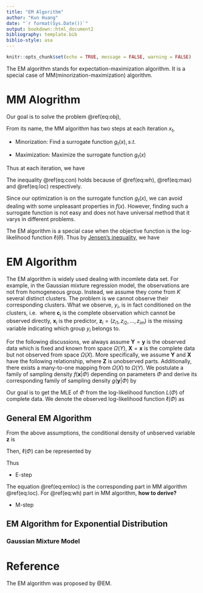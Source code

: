 ```yaml
---
title: "EM Algorithm"
author: "Kun Huang"
date: "`r format(Sys.Date())`"
output: bookdown::html_document2
bibliography: template.bib
biblio-style: asa
---
```


```r
knitr::opts_chunk$set(echo = TRUE, message = FALSE, warning = FALSE)
```

The EM algorithm stands for expectation-maximization algorithm. It is a special case of MM(minorization-maximization) algorithm.

# MM Alogrithm

Our goal is to solve the problem \@ref(eq:obj),
\begin{equation}
x^* = \arg\max f(x)
(\#eq:obj)
\end{equation}

From its name, the MM algorithm has two steps at each iteration $x_{t}$,

- Minorization: Find a surrogate function $g_t(x), s.t.$

\begin{equation}
g_t(x)\leq f(x),
(\#eq:wh)
\end{equation}

\begin{align}
g_t(x_t) = f(x_t)
(\#eq:loc)
\end{align}

- Maximization: Maximize the surrogate function $g_t(x)$

\begin{equation}
x_{t+1} = \arg\max g_t(x)
(\#eq:max)
\end{equation}

Thus at each iteration, we have 
\begin{equation}
f(x_{t+1})\geq g_t(x_{t+1})\geq g_t(x_t) = f(x_t)
(\#eq:con)
\end{equation}

The inequality \@ref(eq:con) holds because of \@ref(eq:wh), \@ref(eq:max) and \@ref(eq:loc) respectively. 

Since our optimization is on the surrogate function $g_t(x)$, we can avoid dealing with some unpleasant properties in $f(x)$. However, finding such a surrogate function is not easy and does not have universal method that it varys in different problems. 

The EM algorithm is a special case when the objective function is the log-likelihood function $\ell(\theta)$. Thus by [Jensen's inequality](https://en.wikipedia.org/wiki/Jensen%27s_inequality), we have 
\begin{equation}
f(E(X))\geq E(f(X))
(\#eq:jensen)
\end{equation}


# EM Algorithm

The EM algorithm is widely used dealing with incomlete data set. For example, in the Gaussian mixture regression model, the observations are not from homogeneous group. Instead, we assume they come from $K$ several distinct clusters. The problem is we cannot observe their corresponding clusters. What we observe, $y_i$, is in fact conditioned on the clusters, i.e. \begin{equation}
y_i = \mathbf{c}_i | (\mathbf{X} = \mathbf{x}_i,\mathbf{Z}=\mathbf{z}_i)
(\#eq:yi)
\end{equation}
where $\mathbf{c}_i$ is the complete observation which cannot be observed directly, $\mathbf{x}_i$ is the predictor, $\mathbf{z}_i = \left(z_{i 1}, z_{i 2}, \ldots, z_{i m}\right)$ is the missing variable indicating which group $y_i$ belongs to. 

For the following discussions, we always assume $\mathbf{Y}=\mathbf{y}$ is the observed data which is fixed and known from space $\Omega(Y)$, $\mathbf{X} = \mathbf{x}$ is the complete data but not observed from space $\Omega(X)$. More specifically, we assume $\mathbf{Y}$ and $\mathbf{X}$ have the following relationship,
\begin{equation}
\mathbf{Y} = \mathbf{X}\ |\ \mathbf{Z}
(\#eq:cond)
\end{equation}
where $\mathbf{Z}$ is unobserved parts.
Additionally, there exists a many-to-one mapping from $\Omega(X)$ to $\Omega(Y)$.  We postulate a family of sampling density $f(\mathbf{x}|\Phi)$ depending on parameters $\Phi$ and derive its corresponding family of sampling density $g(\mathbf{y}|\Phi)$ by 
\begin{equation}
g(\mathbf{y}|\Phi) = \int f(\mathbf{x}|\Phi) d\mathbf{z}
(\#eq:int)
\end{equation}

Our goal is to get the MLE of $\Phi$ from the log-likelihood function $L(\Phi)$ of complete data. We denote the observed log-likelihood function $\ell(\Phi)$ as 
\begin{equation}
\ell(\Phi) = \log g(\mathbf{y}|\Phi)
(\#eq:ell)
\end{equation}

## General EM Algorithm

From the above assumptions, the conditional density of unbserved variable $\mathbf{z}$ is 

\begin{equation}
c(\mathbf{z}|\Phi) = \frac{f(\mathbf{x}|\Phi)}{g(\mathbf{y|\Phi})}
(\#eq:dc)
\end{equation}

Then, $\ell(\Phi)$ can be represented by 
\begin{align}
\ell(\Phi) &= \log\frac{f(\mathbf{x}|\Phi)}{c(\mathbf{z}|\Phi)}\\
& = \log f(\mathbf{x}|\Phi) - \log c(\mathbf{z}|\Phi)
(\#eq:ellfc)
\end{align}

Thus
\begin{equation}
L(\Phi) = \log f(\mathbf{x}|\Phi) = \ell(\Phi) + \log c(\mathbf{z}|\Phi)
(\#eq:L)
\end{equation}

- E-step

\begin{align}
E[L(\Phi)] &= E[\ell(\Phi) + \log c(\mathbf{z}|\Phi)]\\
&=\ell(\Phi) + E[\log c(\mathbf{z}|\Phi)]\\
(\#eq:emloc)
\end{align}
The equation \@ref(eq:emloc) is the corresponding part in MM algorithm \@ref(eq:loc). For \@ref(eq:wh) part in MM algorithm, **how to derive?**

- M-step



## EM Algorithm for Exponential Distribution

### Gaussian Mixture Model

# Reference {-}
The EM algorithm was proposed by @EM. 
